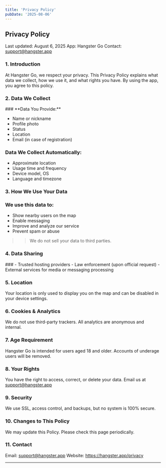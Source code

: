 ```yaml
---
title: 'Privacy Policy'
pubDate: '2025-08-06'
---
```


<h2> Privacy Policy</h2>

Last updated: August 6, 2025
App: Hangster Go
Contact: support@hangster.app
<h3> 1. Introduction </h3>

At Hangster Go, we respect your privacy. This Privacy Policy explains what data we collect, how we use it, and what rights you have. By using the app, you agree to this policy.

<h3> 2. Data We Collect </h3>
 ### **Data You Provide:**

   - Name or nickname
   - Profile photo
   - Status
   - Location
   - Email (in case of registration)

### **Data We Collect Automatically:**

   - Approximate location
   - Usage time and frequency
   - Device model, OS
   - Language and timezone

<h3> 3. How We Use Your Data </h3>

### **We use this data to:**

   - Show nearby users on the map
   - Enable messaging
   - Improve and analyze our service
   - Prevent spam or abuse

>> We do not sell your data to third parties.

<h3>  4. Data Sharing </h4>
###
   - Trusted hosting providers
   - Law enforcement (upon official request)
    - External services for media or messaging processing

<h3> 5. Location </h3>

Your location is only used to display you on the map and can be disabled in your device settings.

<h3> 6. Cookies & Analytics </h3>

We do not use third-party trackers. All analytics are anonymous and internal.

<h3> 7. Age Requirement </h3>

Hangster Go is intended for users aged 18 and older. Accounts of underage users will be removed.

<h3> 8. Your Rights </h3>

You have the right to access, correct, or delete your data. Email us at support@hangster.app

<h3> 9. Security </h3>

We use SSL, access control, and backups, but no system is 100% secure.

<h3> 10. Changes to This Policy </h3>

We may update this Policy. Please check this page periodically.

<h3> 11. Contact </h3>

Email: support@hangster.app
Website: https://hangster.app/privacy

---



